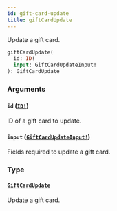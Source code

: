 ```yaml
---
id: gift-card-update
title: giftCardUpdate
---
```


Update a gift card.

```graphql
giftCardUpdate(
  id: ID!
  input: GiftCardUpdateInput!
): GiftCardUpdate

```

### Arguments

#### `id` ([`ID!`](/docs/developer/api-reference/scalars/id))

ID of a gift card to update.

#### `input` ([`GiftCardUpdateInput!`](/docs/developer/api-reference/inputs/gift-card-update-input))

Fields required to update a gift card.

### Type

#### [`GiftCardUpdate`](/docs/developer/api-reference/objects/gift-card-update)

Update a gift card.
